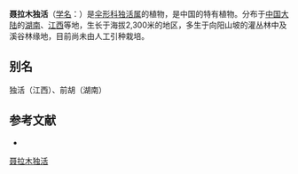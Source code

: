 {{NoteTA|G1=LS}}
{{Speciesbox
| name = 聂拉木独活
| status = 
| status_system = 
| image = 
| genus = Heracleum
| species = nyalamense
| authority = Shan et T. S. Wang
}}

'''聂拉木独活'''（[[学名|学名]]：{{lang|la|''Heracleum nyalamense''}}）是[[伞形科|伞形科]][[独活属|独活属]]的植物，是中国的特有植物。分布于[[中国大陆|中国大陆]]的[[湖南|湖南]]、[[江西|江西]]等地，生长于海拔2,300米的地区，多生于向阳山坡的灌丛林中及溪谷林缘地，目前尚未由人工引种栽培。

== 别名 ==
独活（江西）、前胡（湖南）

== 参考文献 ==
<div class="references-small">
* {{cite web| url =http://www.bioinfo.cn/db05/KmzwSpecies.php?action=view&id=22846| title =聂拉木独活| work =《中国高等植物数据库全库》| publisher =中国科学院微生物研究所| author =昆明植物研究所| accessdate =2009-02-25| deadurl =yes| archiveurl =https://web.archive.org/web/20160305091816/http://www.bioinfo.cn/db05/KmzwSpecies.php?action=view&id=22846| archivedate =2016-03-05}}
</div>
{{Taxonbar|from=Q15231780}}

[[Category:独活属|聂拉木独活]]


{{Apiales-stub}}